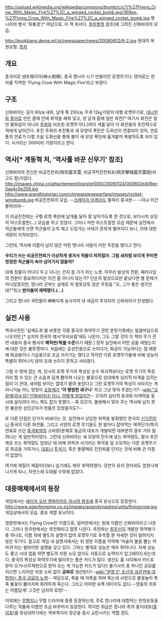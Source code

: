 http://upload.wikimedia.org/wikipedia/commons/thumb/c/c7/%27Flying_Crow_With_Magic_Fire%27%2C_a_winged_rocket_bomb.jpg/369px-%27Flying_Crow_With_Magic_Fire%27%2C_a_winged_rocket_bomb.jpg
명나라의 병서 '화룡경'[* 여담으로, 이 책 위서다. [[화차]]항목 참조]에 그려진 신화비아의 모습.

http://kookbang.dema.mil.kr/newspaper/news/20080602/6-2.jpg
현대의 복원모형.
[[목차]]
== 개요 ==
중국어로 쉔호훼이야(神火飛鴉). 중국 명나라 시기 만들어진 로켓무기다. 영어로는 한자를 직역한 'Flying Crow With Magic Fire'라고 부른다.

== 구조 ==
신화비아는 길이 80㎝ 내외, 날개 폭 250㎝, 무게 12㎏가량의 대형 로켓무기로, [[대나무]]와 [[종이]]로 만든 몸체 안에 화약을 채워 넣고, 양 날개 밑에 일반 화전[* 여기서 화전은 일반 불화살이 아니라 [[주화]]와 비슷한 로켓무기다.]여러 개를 달아 이 화전들의 추진력으로 적에게 날아간다. 추진 주화의 추진통과 새 모양의 폭탄은 도화선이 연결되어 있어, 연료통의 연료가 다할 즈음 도화선을 통해 불이 새 모양 폭탄에 옮겨붙어 폭발하도록 되어 있다. 사거리는 300미터 가량이라고 한다.

== 역사[* 계동혁 저, '역사를 바꾼 신무기' 참조] ==
신화비아의 전신은 비공진천뢰(飛空震天雷, 비공격적진천뢰포(飛空擊賊震天雷砲)라고도 함)이었다.
http://images.china.cn/attachement/jpg/site1000/20090124/000802e406ec0ae4c0e259.jpg
http://www.grandhistorian.com/chinesesiegewarfare/images/rocket-wingbomb.jpg
비공진천뢰의 모습.
--[[크레이지 아케이드]] 물파리 중국판--
--아냐 이건 불파리야--

이 비공진천뢰는 구형 로켓 폭탄에 날개를 달아 잘 날아가도록 한 것으로, 보다시피 상당히 아스트랄한(...) 모습을 하고 있었다. 그러나 저런 아스트랄한 모습 때문에 실전에서 적군들에게 쓰면 적군들이 눈치 채고 도망가는 사태가 흔하게 벌어지다 보니, 이에 대한 개량이 지적되었다.

그런데, 역사에 이름이 남지 않은 어떤 명나라 사람이 이런 주장을 했다고 한다.

'''우리가 쓰는 비공진천뢰가 이상하게 생겨서 적들이 피하잖아. 그럼 새처럼 보이게 꾸미면 멍청한 적군들이 속아 넘어가지 않을까?'''

대체 정줄이 어디다 두고 다니는 건지 참 기가 차는 노릇. 아무리 발상의 전환, 패러다임의 전환이 중요하다지만 이건 좀 아니지 않는가? 단순히 발상으로만 끝났다면 별 문제가 아니었겠지만, 명나라 군부는 실제로 저 얼토당토 않은 주장을 "오, 그거 좋은 생각인데?"하고 '''받아들여 채택했다.(...)'''

그리고 명나라 국민들이 뼈빠지게 농사지어 낸 세금이 투자되어 신화비아가 탄생했다.

== 실전 사용 ==

백과사전인 '삼재도회'를 비롯한 각종 중국의 화약무기 관련 문헌기록에는 얼굴마담으로 나오지만,[* 심지어 한국의 병서'무비요람'에도 나온다. 그도 그럴 것이 이 책의 무기 관련 내용이 중국 병서의 '''해적판/복붙 수준'''이기 때문.] 정작 실전에서 어떤 공을 세웠는지에 대한 것은 불투명하다. 처음에는 공성전용으로 쓰이다가, 화공이 가능하다는 점 때문에 화공용이나 기습용으로 조금 쓰이기는 했다고 하지만 다른 로켓무기들에 비해 성능이 특별히 뛰어나지 않아 오래 쓰이지 못하고 사라졌다.

그럴 수 밖에 없는 게, 당시의 로켓 무기의 특성상 순수 파괴력보다는 로켓 무기의 특징이라 할 수 있는 큰 소음과 길게 뿜어져 나오는 불꽃으로 상대에게 심리적 타격을 입히는 점이 더 큰데, 새처럼 보이는 껍데기 붙여 놓았다고 그런 로켓무기의 특성이 사라지는 게 아니거늘 어느 멍청이 [[오랑캐]]가 ''''어 평범한 새구나'''' 하고 그냥 맞아 주겠는가?--[[wiki:"오랑캐(감수성)"신화비아다! 아니, 어떻게 알았지?!]]-- 오히려 심리적 효과와 타격력을 동시에 살리려다 어느 쪽도 잡지 못했다.--혹 모르지. 불쌍해서 맞아 주는 역사에 남지 못한 불운한 성인군자가 한둘은 있었을지도?--

또 다른 단점은 단가가 비싸다는 것. 실전에서 상당한 위력을 발휘했던 한국의 [[신기전]]이나 중국의 다른 화전들, 그리고 서양의 로켓 무기들도 한 발마다 잡아먹는 제작단가(특히 연료로 쓰던 [[흑색화약]]의 소비량)문제로 동급의 대포가 개발되면 대부분의 경우 거의 밀려나는 게 일반적이었다. 그런데 신화비아는 새 모양의 탄두에 넣는 화약량도, 발사 추진제로 쓰는 화약량도 엄청난 데 비해 위력과 사거리는 화약을 덜 소모하는 다른 로켓무기로 화공을 가하거나, [[대포]]나 [[투석기]], 혹은 돌팔매로 진천뢰를 던지는 것에 비해 큰 이점이 없었다. 

여기에 재질이 재질이다보니 습기에도 매우 취약하였다. 당연히 유지 관리비도 엄청나게 나가게 되니, 자연스레 도태될 수밖에 없었다.

== 대중매체에서의 등장 ==
게임에서는 [[에이지 오브 엠파이어3: 아시아 왕조]]에 중국 유닛으로 등장한다.
http://www.ageofempires.co.nz/images/asiandynasties/units/flyingcrow.jpg
게임상에서의 모습. 중포 계열 유닛이다.

영문판에서는 Flying Crow란 이름으로, 일어판에서는 원래 이름인 신화비아라고 나온다. 그러나 한국판에서는 촉천화라고 잘못 나온다. 촉천화는 [[최무선]]이 개발한 화약병기 중 하나로, 이름 외에 별도의 설명이 없어 로켓무기로 추측할 뿐 자세한 것이 알려지지 않은 무기다. 참고로 게임 내 설명서에서는 위 영문 이름을 직역해 '마술의 불을 뿜는 까마귀'라는 쌈마이한 설명을 갖고 있다.
그와는 별개로 성능은 매우 뛰어나다. 자체 성능도 좋고 시대 업을 하면 별도의 자원 소모 없이도 자동으로 능력치가 업그레이드되는데다, 중국의 특성상 화약무기에 발라주는 좋은 카드가 많다. 생산도 홈 시티에서 카드로 받아 오거나(무제한으로 받아 오는 게 가능한 카드가 있다!) 불가사의 중 하나인 공묘를 지으면 느리지만 자원 소비 없이 '''공짜로''' 생산된다!--[[wiki:"문명 5" 조선의 성균관에 대항하는 중국 공묘의 노력]]--
여담으로, 죽을 때 자폭을 하며 죽는데 사방으로 불꽃놀이 폭죽 불꽃이 뿜어지며 화려하게 죽는다. 그리고 어떠한 유폭 데미지도 없다.--영웅의 최후는 아름답게! 그것은 남자의 로망!--

이외에는 [[무협지]]나 무협 드라마에 종종 등장하는데, 주로 청나라에 대항하는 반청운동을 다루는 작품에 이름만 조금 바꾸어서 등장한다. 하지만 취급은 청나라 측의 홍이대포([[홍이포]])를 맞상대하기에는 역부족이라 청군을 잠시 교란시키는 역할 정도. 
